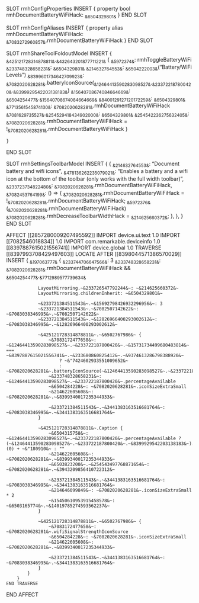 SLOT rmhConfigProperties
    INSERT {
        property bool rmhDocumentBatteryWiFiHack: ~&6504329801&~
    }
END SLOT

SLOT rmhConfigAliases
    INSERT {
        property alias rmhDocumentBatteryWiFiHack: ~&7083272960857&~.rmhDocumentBatteryWiFiHack
    }
END SLOT

SLOT rmhShareToolFoldoutModel
    INSERT {
        ~&425121728314878811&~.~&432643201877711221&~ {
            ~&5972374&~: rmhToggleBatteryWiFi
            ~&233748328658231&~: ~&6504329801&~
            ~&214632764553&~: ~&6504222003&~("Battery/WiFi Levels")
            ~&8399601734642709923&~: ~&7082020628281&~.batteryIconSource(~&12464413590283098527&~.~&233722187800420&~.~&8399929542203138183&~)
            ~&15640708674084664669&~: ~&6504254477&~.~&15640708674084664669&~
            ~&8400129127120172259&~: ~&6504329801&~
            ~&7713561545874130&~: ~&7082020628281&~.rmhDocumentBatteryWiFiHack
            ~&7081629735527&~.~&254529418434902000&~: ~&6504329801&~
            ~&254542236275632405&~: ~&7082020628281&~.rmhDocumentBatteryWiFiHack = !~&7082020628281&~.rmhDocumentBatteryWiFiHack
        }

    }
END SLOT

SLOT rmhSettingsToolbarModel
    INSERT {
        {
            ~&214632764553&~: "Document battery and wifi icons",
            ~&478136262235079021&~: "Enables a battery and a wifi icon at the bottom of the toolbar (only works with the full width toolbar)",
            ~&233723734822480&~: ~&7082020628281&~.rmhDocumentBatteryWiFiHack,
            ~&7082453764199&~: () => {
                ~&7082020628281&~.rmhDocumentBatteryWiFiHack = !~&7082020628281&~.rmhDocumentBatteryWiFiHack;
                ~&5972376&~(~&7082020628281&~.rmhDocumentBatteryWiFiHack) ~&7082020628281&~.rmhDecreaseToolbarWidthHack = ~&214625660372&~;
            },
        },
    }
END SLOT

AFFECT [[2857280009207495592]]
    IMPORT device.ui.text 1.0
    IMPORT [[7082546018834]] 1.0
    IMPORT com.remarkable.deviceinfo 1.0 [[8397887615021556741]]
    IMPORT device.global 1.0
    TRAVERSE [[8397993708429497603]]
        LOCATE AFTER [[8398044571386570029]]
        INSERT {
            ~&197063777&~ {
                ~&233744706647566&~: 3
                ~&233748328658231&~: ~&7082020628281&~.rmhDocumentBatteryWiFiHack && ~&6504254477&~.~&7712989577739634&~

                LayoutMirroring.~&233726547792244&~: ~&214625660372&~
                LayoutMirroring.childrenInherit: ~&6504329801&~

                ~&233721384511543&~.~&15692798426932296956&~: 3
                ~&233721384511543&~.~&7082507142622&~: ~&7083038346995&~.~&7082507142622&~
                ~&233721384511543&~.~&12826966400293002612&~: ~&7083038346995&~.~&12826966400293002612&~

                ~&425121728314878811&~.~&6502767986&~ {
                    ~&7083172477658&~: ~&12464413590283098527&~.~&233722187800420&~.~&15731734499680483814&~ === ~&8397887615021556741&~.~&233680860825412&~.~&9374613286798388920&~
                        ? ~&"7424602933551009652&~
                        : ~&7082020628281&~.batteryIconSource(~&12464413590283098527&~.~&233722187800420&~.~&8399929542203138183&~)
                    ~&233748328658231&~: ~&12464413590283098527&~.~&233722187800420&~.percentageAvailable
                    ~&6504284228&~: ~&7082020628281&~.iconSizeExtraSmall
                    ~&214622605608&~: ~&7082020628281&~.~&8399340017235344933&~

                    ~&233721384511543&~.~&3441383163516681764&~: ~&7083038346995&~.~&3441383163516681764&~
                }

                ~&425121728314878811&~.Caption {
                    ~&6504315758&~: ~&12464413590283098527&~.~&233722187800420&~.percentageAvailable ? (~&12464413590283098527&~.~&233722187800420&~.~&8399929542203138183&~).~&233745927191932&~(0) + ~&"180910&~ : ""
                    ~&214622605608&~: ~&7082020628281&~.~&8399340017235344933&~
                    ~&6503823200&~.~&254543497768871654&~: ~&7082020628281&~.~&3943209856410722312&~

                    ~&233721384511543&~.~&3441383163516681764&~: ~&7083038346995&~.~&3441383163516681764&~
                    ~&214646099849&~: ~&7082020628281&~.iconSizeExtraSmall * 2
                    ~&15450610953915458578&~: ~&6503165774&~.~&14019785274593562237&~
                }

                ~&425121728314878811&~.~&6502767986&~ {
                    ~&7083172477658&~: ~&7082020628281&~.wifiSignalStrengthIconSource
                    ~&6504284228&~: ~&7082020628281&~.iconSizeExtraSmall
                    ~&214622605608&~: ~&7082020628281&~.~&8399340017235344933&~

                    ~&233721384511543&~.~&3441383163516681764&~: ~&7083038346995&~.~&3441383163516681764&~
                }
            }
        }
    END TRAVERSE
END AFFECT
